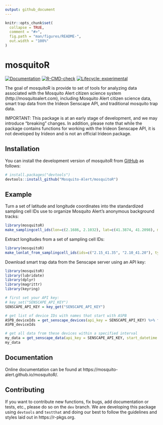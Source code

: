 ```yaml
---
output: github_document
---
```


<!-- README.md is generated from README.Rmd. Please edit that file -->

```r
knitr::opts_chunk$set(
  collapse = TRUE,
  comment = "#>",
  fig.path = "man/figures/README-",
  out.width = "100%"
)
```

# mosquitoR

<!-- badges: start -->
[![Documentation](https://img.shields.io/static/v1?label=Documentation&message=html&color=informational)](https://mosquito-alert.github.io/mosquitoR/)
[![R-CMD-check](https://github.com/Mosquito-Alert/mosquitoR/actions/workflows/R-CMD-check.yaml/badge.svg)](https://github.com/Mosquito-Alert/mosquitoR/actions/workflows/R-CMD-check.yaml)
[![Lifecycle: experimental](https://img.shields.io/badge/lifecycle-experimental-orange.svg)](https://lifecycle.r-lib.org/articles/stages.html#experimental)
<!-- badges: end -->

The goal of mosquitoR is provide to set of tools for analyzing data associated with the Mosquito Alert citizen science system (http://mosquitoalert.com), including Mosquito Alert citizen science data, smart trap data from the Irideon Senscape API, and traditional mosquito trap data. 

IMPORTANT: This package is at an early stage of development, and we may introduce "breaking" changes. In addition, please note that while the package contains functions for working with the Irideon Senscape API, it is not developed by Irideon and is not an official Irideon package.

## Installation

You can install the development version of mosquitoR from [GitHub](https://github.com/) as follows:

``` r
# install.packages("devtools")
devtools::install_github("Mosquito-Alert/mosquitoR")
```

## Example

Turn a set of latitude and longitude coordinates into the standardized sampling cell IDs use to organize Mosquito Alert's anonymous background tracks:

```r
library(mosquitoR)
make_samplingcell_ids(lon=c(2.1686, 2.1032), lat=c(41.3874, 41.2098), mask=0.05)
```

Extract longitudes from a set of sampling cell IDs:

```r
library(mosquitoR)
make_lonlat_from_samplingcell_ids(ids=c("2.15_41.35", "2.10_41.20"), type="lon")
```

Download smart trap data from the Senscape server using an API key:

```r
library(mosquitoR)
library(lubridate)
library(dplyr)
library(magrittr)
library(keyring)

# first set your API key:
# key_set("SENSCAPE_API_KEY")
SENSCAPE_API_KEY = key_get("SENSCAPE_API_KEY")

# get list of device IDs with names that start with ASPB
ASPB_deviceIds = get_senscape_devices(api_key = SENSCAPE_API_KEY) %>% filter(startsWith(name, "ASPB")) %>% pull(`_id`)
ASPB_deviceIds

# get all data from these devices within a specified interval
my_data = get_senscape_data(api_key = SENSCAPE_API_KEY, start_datetime = as_datetime("2023-03-08"), end_datetime = as_datetime("2023-03-09"), deviceIds = ASPB_deviceIds)
my_data
```


## Documentation

Online documentation can be found at https://mosquito-alert.github.io/mosquitoR/.

## Contributing

If you want to contribute new functions, fix bugs, add documentation or tests, etc., please do so on the `dev` branch. We are developing this package using `devtools` and `testthat` and doing our best to follow the guidelines and styles laid out in https://r-pkgs.org.

<!-- What is special about using `README.Rmd` instead of just `README.md`? You can include R chunks like so: -->

<!-- ```{r cars} -->
<!-- summary(cars) -->
<!-- ``` -->

<!-- You'll still need to render `README.Rmd` regularly, to keep `README.md` up-to-date. `devtools::build_readme()` is handy for this. You could also use GitHub Actions to re-render `README.Rmd` every time you push. An example workflow can be found here: <https://github.com/r-lib/actions/tree/v1/examples>. -->

<!-- You can also embed plots, for example: -->

<!-- ```{r pressure, echo = FALSE} -->
<!-- plot(pressure) -->
<!-- ``` -->

<!-- In that case, don't forget to commit and push the resulting figure files, so they display on GitHub and CRAN. -->
